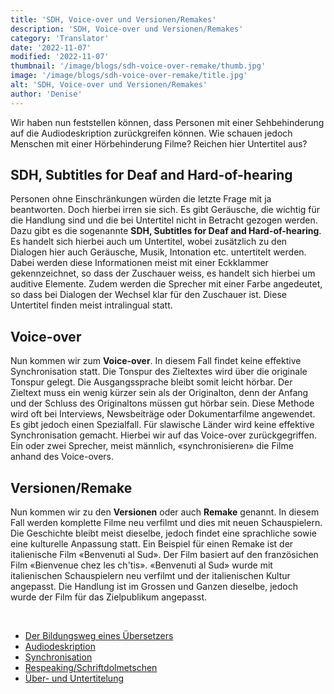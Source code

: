 ```yaml
---
title: 'SDH, Voice-over und Versionen/Remakes'
description: 'SDH, Voice-over und Versionen/Remakes'
category: 'Translator'
date: '2022-11-07'
modified: '2022-11-07'
thumbnail: '/image/blogs/sdh-voice-over-remake/thumb.jpg'
image: '/image/blogs/sdh-voice-over-remake/title.jpg'
alt: 'SDH, Voice-over und Versionen/Remakes'
author: 'Denise'
---
```


Wir haben nun feststellen können, dass Personen mit einer Sehbehinderung auf die Audiodeskription zurückgreifen können. Wie schauen jedoch Menschen mit einer Hörbehinderung Filme? Reichen hier Untertitel aus?

## SDH, Subtitles for Deaf and Hard-of-hearing

Personen ohne Einschränkungen würden die letzte Frage mit ja beantworten. Doch hierbei irren sie sich. Es gibt Geräusche, die wichtig für die Handlung sind und die bei Untertitel nicht in Betracht gezogen werden. Dazu gibt es die sogenannte **SDH, Subtitles for Deaf and Hard-of-hearing**. Es handelt sich hierbei auch um Untertitel, wobei zusätzlich zu den Dialogen hier auch Geräusche, Musik, Intonation etc. untertitelt werden. Dabei werden diese Informationen meist mit einer Eckklammer gekennzeichnet, so dass der Zuschauer weiss, es handelt sich hierbei um auditive Elemente. Zudem werden die Sprecher mit einer Farbe angedeutet, so dass bei Dialogen der Wechsel klar für den Zuschauer ist. Diese Untertitel finden meist intralingual statt.

## Voice-over

Nun kommen wir zum **Voice-over**. In diesem Fall findet keine effektive Synchronisation statt. Die Tonspur des Zieltextes wird über die originale Tonspur gelegt. Die Ausgangssprache bleibt somit leicht hörbar. Der Zieltext muss ein wenig kürzer sein als der Originalton, denn der Anfang und der Schluss des Originaltons müssen gut hörbar sein. Diese Methode wird oft bei Interviews, Newsbeiträge oder Dokumentarfilme angewendet. 
Es gibt jedoch einen Spezialfall. Für slawische Länder wird keine effektive Synchronisation gemacht. Hierbei wir auf das Voice-over zurückgegriffen. Ein oder zwei Sprecher, meist männlich, «synchronisieren» die Filme anhand des Voice-overs.


## Versionen/Remake

Nun kommen wir zu den **Versionen** oder auch **Remake** genannt. In diesem Fall werden komplette Filme neu verfilmt und dies mit neuen Schauspielern. Die Geschichte bleibt meist dieselbe, jedoch findet eine sprachliche sowie eine kulturelle Anpassung statt. Ein Beispiel für einen Remake ist der italienische Film «Benvenuti al Sud». Der Film basiert auf den französichen Film «Bienvenue chez les ch'tis». «Benvenuti al Sud» wurde mit italienischen Schauspielern neu verfilmt und der italienischen Kultur angepasst. Die Handlung ist im Grossen und Ganzen dieselbe, jedoch wurde der Film für das Zielpublikum angepasst.



<br />
<Hint title="Related articles" color="#155c66">
  <ul>
    <li><a href="../educational-path-of-a-translator">Der Bildungsweg eines Übersetzers</a></li>
    <li><a href="../audio-description">Audiodeskription</a></li>
    <li><a href="../synchronization">Synchronisation</a></li>
    <li><a href="../respeaking">Respeaking/Schriftdolmetschen</a></li>
    <li><a href="../sur-sub-titling">Über- und Untertitelung</a></li>
  </ul>
</Hint>